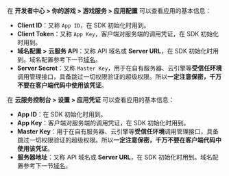 
<Conditional brand="tds">

在 **开发者中心 > 你的游戏 > 游戏服务 > 应用配置** 可以查看应用的基本信息：

- **Client ID**：又称 `App ID`，在 SDK 初始化时用到。
- **Client Token**：又称 `App Key`，客户端对服务端的调用凭证，在 SDK 初始化时用到。
- **域名配置 > 云服务 API**：又称 API 域名或 **Server URL**，在 SDK 初始化时用到。域名配置参考下一节[域名](#域名)。
- **Server Secret**：又称 `Master Key`，用于在自有服务器、云引擎等**受信任环境**调用管理接口，具备跳过一切权限验证的超级权限。所以**一定注意保密，千万不要在客户端代码中使用该凭证**。

</Conditional>

<Conditional brand="leancloud">

在 **云服务控制台 > 设置 > 应用凭证** 可以查看应用的基本信息：

- **App ID**：在 SDK 初始化时用到。
- **App Key**：客户端对服务端的调用凭证，在 SDK 初始化时用到。
- **Master Key**：用于在自有服务器、云引擎等**受信任环境**调用管理接口，具备跳过一切权限验证的超级权限。所以**一定注意保密，千万不要在客户端代码中使用该凭证**。
- **服务器地址**：又称 API 域名或 **Server URL**，在 SDK 初始化时用到。域名配置参考下一节[域名](#域名)。

</Conditional>